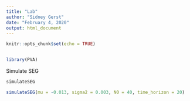 ```yaml
---
title: "Lab"
author: "Sidney Gerst"
date: "February 4, 2020"
output: html_document
---
```


```r
knitr::opts_chunk$set(echo = TRUE)


library(PVA)
```



Simulate SEG
```r

simulateSEG

simulateSEG(mu = -0.013, sigma2 = 0.003, N0 = 40, time_horizon = 20)


```

